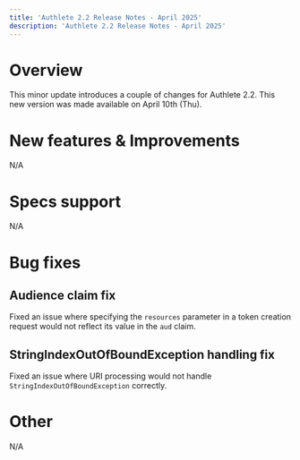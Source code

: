 ```yaml
---
title: 'Authlete 2.2 Release Notes - April 2025'
description: 'Authlete 2.2 Release Notes - April 2025'
---
```


# Overview

This minor update introduces a couple of changes for Authlete 2.2.
This new version was made available on April 10th (Thu).

# New features & Improvements

N/A

# Specs support

N/A

# Bug fixes

## Audience claim fix

Fixed an issue where specifying the `resources` parameter in a token creation request would not reflect its value in the `aud` claim.

## StringIndexOutOfBoundException handling fix

Fixed an issue where URI processing would not handle `StringIndexOutOfBoundException` correctly.

# Other

N/A

